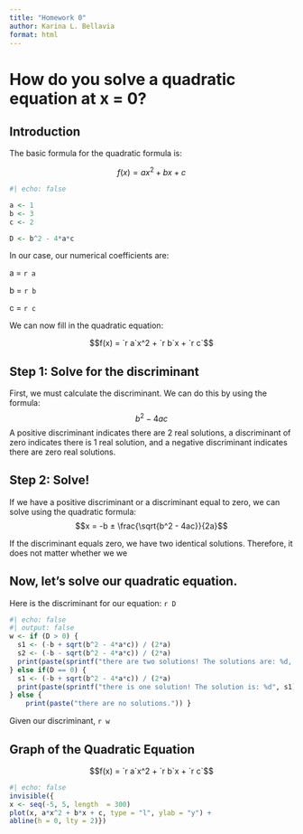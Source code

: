```yaml
---
title: "Homework 0"
author: Karina L. Bellavia
format: html
---
```



# How do you solve a quadratic equation at x = 0?

## Introduction

The basic formula for the quadratic formula is:

$$f(x) = ax^2 + bx + c$$

``` r
#| echo: false

a <- 1
b <- 3
c <- 2

D <- b^2 - 4*a*c
```

In our case, our numerical coefficients are:

a = `r a`

b = `r b`

c = `r c`

We can now fill in the quadratic equation:

$$f(x) = `r a`x^2 + `r b`x + `r c`$$

## Step 1: Solve for the discriminant

First, we must calculate the discriminant. We can do this by using the formula: $$b^2 - 4ac$$A positive discriminant indicates there are 2 real solutions, a discriminant of zero indicates there is 1 real solution, and a negative discriminant indicates there are zero real solutions.

## Step 2: Solve!

If we have a positive discriminant or a discriminant equal to zero, we can solve using the quadratic formula: $$x = -b ± \frac{\sqrt{b^2 - 4ac}}{2a}$$

If the discriminant equals zero, we have two identical solutions. Therefore, it does not matter whether we we 

## Now, let's solve our quadratic equation.

Here is the discriminant for our equation: `r D`

```r
#| echo: false
#| output: false
w <- if (D > 0) {
  s1 <- (-b + sqrt(b^2 - 4*a*c)) / (2*a)
  s2 <- (-b - sqrt(b^2 - 4*a*c)) / (2*a) 
  print(paste(sprintf("there are two solutions! The solutions are: %d, %d", s1, s2)))
} else if(D == 0) {
  s1 <- (-b + sqrt(b^2 - 4*a*c)) / (2*a)
  print(paste(sprintf("there is one solution! The solution is: %d", s1)))
} else {
    print(paste("there are no solutions.")) }
```

Given our discriminant, `r w`

## Graph of the Quadratic Equation

$$f(x) = `r a`x^2 + `r b`x + `r c`$$
```r
#| echo: false
invisible({
x <- seq(-5, 5, length  = 300)
plot(x, a*x^2 + b*x + c, type = "l", ylab = "y") +
abline(h = 0, lty = 2)})
```
